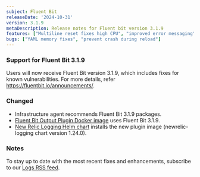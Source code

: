 ```yaml
---
subject: Fluent Bit 
releaseDate: '2024-10-31'
version: 3.1.9
metaDescription: Release notes for Fluent bit version 3.1.9
features: ["Multiline reset fixes high CPU", "improved error messaging", "ctraces upgraded", "Calyptia_Fleet input and Elasticsearch input fixes", "Multiline filter enhancement",  "Calyptia output updates for Windows and agent registration"]
bugs: ["YAML memory fixes", "prevent crash during reload"]
---
```


### Support for Fluent Bit 3.1.9

Users will now receive Fluent Bit version 3.1.9, which includes fixes for known vulnerabilities. For more details, refer  https://fluentbit.io/announcements/.

### Changed

* Infrastructure agent recommends Fluent Bit 3.1.9 packages.
* [Fluent Bit Output Plugin Docker image](https://hub.docker.com/r/newrelic/newrelic-fluentbit-output) uses Fluent Bit 3.1.9.
* [New Relic Logging Helm chart](https://github.com/newrelic/helm-charts/tree/master/charts/newrelic-logging) installs the new plugin image (newrelic-logging chart version 1.24.0).

### Notes

To stay up to date with the most recent fixes and enhancements, subscribe to our [Logs RSS feed](/docs/release-notes/logs-release-notes/).